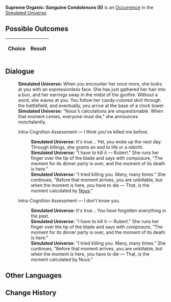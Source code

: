 {{Simulated Universe Event Infobox
|title         = Supreme Organic: Sanguine Condolences (II)
|image         = Trailblaze Secret 12.png
|type          =
|domains_su    = 
|domains_ext   = 
|domains_swarm = 
|domains_gng   = 
|requirements  =
|prev          = {{tx}}
|next          = {{tx}}
|indexRewards  =
|characters    = Nous
}}
'''Supreme Organic: Sanguine Condolences (II)''' is an [[Simulated Universe/Occurrence|Occurrence]] in the [[Simulated Universe]].

==Possible Outcomes==
{| class="article-table"
!Choice
!Result

|}

<!--
==Gameplay Notes==

-->
==Dialogue==
{{Dialogue Start}}
:'''Simulated Universe:''' When you encounter her once more, she looks at you with an expressionless face. She has just gathered her hair into a bun, and her earrings sway in the midst of the gunfire. Without a word, she waves at you. You follow her candy-colored skirt through the battlefield, and eventually, you arrive at the base of a clock tower.
:'''Simulated Universe:''' "Nous's calculations are unquestionable. When that moment comes, everyone must die," she announces nonchalantly.
:{{DIcon|Arrow}} Intra-Cognition Assessment &mdash; I think you've killed me before.
::'''Simulated Universe:''' It's true... Yet, you woke up the next day. Through killings, she grants an end to life or a rebirth.
::'''Simulated Universe:''' "I have to kill it &mdash; Rubert." She runs her finger over the tip of the blade and says with composure, "The moment for its dinner party is over, and the moment of its death is here."
::'''Simulated Universe:''' "I tried killing you. Many, many times." She continues, "Before that moment arrives, you are unkillable, but when the moment is here, you have to die &mdash; That, is the moment calculated by [[Nous]]."
:{{DIcon|Arrow}} Intra-Cognition Assessment &mdash; I don't know you.
::'''Simulated Universe:''' It's true... You have forgotten everything in the past.
::'''Simulated Universe:''' "I have to kill it &mdash; Rubert." She runs her finger over the tip of the blade and says with composure, "The moment for its dinner party is over, and the moment of its death is here."
::'''Simulated Universe:''' "I tried killing you. Many, many times." She continues, "Before that moment arrives, you are unkillable, but when the moment is here, you have to die &mdash; That, is the moment calculated by Nous."
{{Dialogue End}}

==Other Languages==
{{Other Languages
|en   = Supreme Organic: Sanguine Condolences (II)
|zhs  = 极致有机：「血色吊唁」•其二
|zht  = 極致有機：「血色弔唁」•其二
|ja   = {{Rubi|有機|ゆうき}}の{{Rubi|極致|きょくち}}：「{{Rubi|血色|ちいろ}}の{{Rubi|弔|とむら}}い」・その2
|ko   = 궁극의 유기: 「핏빛 조의」•2
|es   = Orgánico supremo: condolencias rojizas II
|fr   = Suprématie organique : Condoléances écarlates (II)
|ru   = Высший органик: Багровые соболезнования II
|th   = อินทรีย์ขั้นสุด: "การไว้อาลัยสีโลหิต" (2)
|vi   = Hữu Cơ Tối Cao: Lời Chia Buồn Đẫm Máu 2
|de   = Organische Höchststufe: Blutrotes Beileid (II)
|id   = Organik Maksimal: "Penghormatan Merah Darah" (2)
|pt   = Orgânico Supremo: Condolências Sanguíneas (II)
}}

==Change History==
{{Change History|1.6}}
